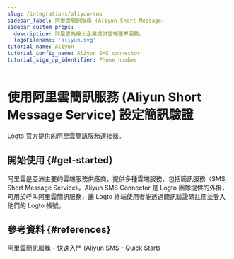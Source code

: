 ```yaml
---
slug: /integrations/aliyun-sms
sidebar_label: 阿里雲簡訊服務 (Aliyun Short Message)
sidebar_custom_props:
  description: 阿里雲為線上企業提供雲端運算服務。
  logoFilename: 'aliyun.svg'
tutorial_name: Aliyun
tutorial_config_name: Aliyun SMS connector
tutorial_sign_up_identifier: Phone number
---
```




# 使用阿里雲簡訊服務 (Aliyun Short Message Service) 設定簡訊驗證

Logto 官方提供的阿里雲簡訊服務連接器。

<GuideTip />

## 開始使用 \{#get-started}

阿里雲是亞洲主要的雲端服務供應商，提供多種雲端服務，包括簡訊服務（SMS, Short Message Service）。Aliyun SMS Connector 是 Logto 團隊提供的外掛，可用於呼叫阿里雲簡訊服務，讓 Logto 終端使用者能透過簡訊驗證碼註冊並登入他們的 Logto 帳號。

<Integration />

## 參考資料 \{#references}

<Url href="https://dysms.console.aliyun.com/quickstart">
  阿里雲簡訊服務 - 快速入門 (Aliyun SMS - Quick Start)
</Url>
